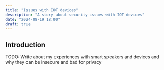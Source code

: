 ```yaml
---
title: "Issues with IOT devices"
description: "A story about security issues with IOT devices"
date: "2024-08-19 18:00"
draft: true
---
```


## Introduction

TODO: Write about my experiences with smart speakers and devices and why they can be insecure and bad for privacy
